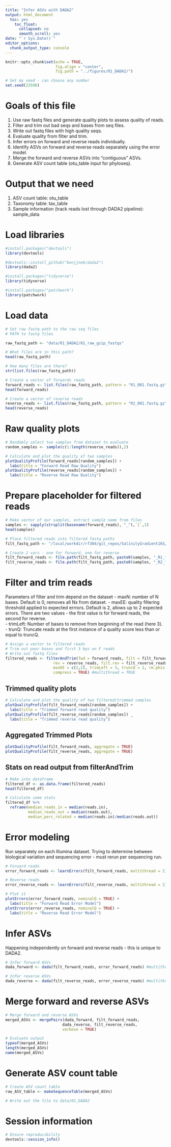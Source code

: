 ```yaml
---
title: "Infer ASVs with DADA2"
output: html_document
  toc: yes
    toc_float: 
      collapsed: no
      smooth_scroll: yes
date: "`r Sys.Date()`"
editor_options: 
  chunk_output_type: console
---
```


```r
knitr::opts_chunk$set(echo = TRUE, 
                      fig.align = "center", 
                      fig.path = "../figures/01_DADA2/")

```

```r
# Set my seed - can choose any number
set.seed(23598)
```

# Goals of this file
1. Use raw fastq files and generate quality plots to assess quality of reads.
2. Filter and trim out bad seqs and bases from seq files.
3. Write out fastq files with high quality seqs. 
4. Evaluate quality from filter and trim. 
5. Infer errors on forward and reverse reads individually.
6. Identify ASVs on forward and reverse reads separately using the error model.
7. Merge the forward and reverse ASVs into "contiguous" ASVs. 
8. Generate ASV count table (otu_table input for phyloseq).  

# Output that we need
1. ASV count table: otu_table
2. Taxonomy table: tax_table
3. Sample information (track reads lost through DADA2 pipeline): sample_data

# Load libraries
```r
#install.packages("devtools")
library(devtools)

#devtools::install_github("benjjneb/dada2")
library(dada2)

#install.packages("tidyverse")
library(tidyverse)

#install.packages("patchwork")
library(patchwork)
```

# Load data
```r
# Set raw fastq path to the raw seq files
# PATH to fastq files

raw_fastq_path <- "data/01_DADA2/01_raw_gzip_fastqs"

# What files are in this path? 
head(raw_fastq_path)

# How many files are there?
str(list.files(raw_fastq_path))

# Create a vector of forwards reads
forward_reads <- list.files(raw_fastq_path, pattern = "R1_001.fastq.gz", full.names = TRUE)
head(forward_reads)

# Create a vector of reverse reads
reverse_reads <- list.files(raw_fastq_path, pattern = "R2_001.fastq.gz", full.names = TRUE)
head(reverse_reads)
```

# Raw quality plots
```r
# Randomly select two samples from dataset to evaluate
random_samples <- sample(c(1:length(reverse_reads)),2)

# Calculate and plot the quality of two samples
plotQualityProfile(forward_reads[random_samples]) +
  labs(title = "Forward Read Raw Quality")
plotQualityProfile(reverse_reads[random_samples]) +
  labs(title = "Reverse Read Raw Quality")
```

# Prepare placeholder for filtered reads
```r
# Make vector of our samples, extract sample name from files
samples <- sapply(strsplit(basename(forward_reads), "_"),`[`,1)
head(samples)

# Place filtered reads into filtered fastq paths
filt_fastq_path <- "/local/workdir/rf384/git_repos/SalinityGradient16S/data/01_DADA2/02_filtered_fastqs"

# Create 2 vars - one for forward, one for reverse
filt_forward_reads <- file.path(filt_fastq_path, paste0(samples, "_R1_filtered.fastq.gz"))
filt_reverse_reads <- file.path(filt_fastq_path, paste0(samples, "_R2_filtered.fastq.gz"))
```


# Filter and trim reads
Parameters of filter and trim depend on the dataset
- maxN: number of N bases. Default is $0$, removes all Ns from dataset.
- maxEE: quality filtering threshold applied to expected errrors. Default is $2$, allows up to $2$ expected errors. There are two values - the first value is for forward reads, the second for reverse.  
- trimLeft: Number of bases to remove from beginning of the read (here $3$). 
- trunQ: Truncate reads at the first instance of a quality score less than or equal to truncQ.

```r
# Assign a vector to filtered reads
# Trim out poor bases and first 3 bps on F reads
# Write out fastq files
filtered_reads <- filterAndTrim(fwd = forward_reads, filt = filt_forward_reads, 
                     rev = reverse_reads, filt.rev = filt_reverse_reads,
                     maxEE = c(2,2), trimLeft = 3, truncQ = 2, rm.phix = TRUE,
                     compress = TRUE) #multithread = TRUE
```

## Trimmed quality plots
```r
# Calculate and plot the quality of two filtered/trimmed samples
plotQualityProfile(filt_forward_reads[random_samples]) +
  labs(title = "Trimmed forward read quality")
plotQualityProfile(filt_reverse_reads[random_samples]) _
  labs(title = "Trimmed reverse read quality")
```

## Aggregated Trimmed Plots
```r
plotQualityProfile(filt_forward_reads, aggregate = TRUE)
plotQualityProfile(filt_reverse_reads, aggregate = TRUE)
```

## Stats on read output from filterAndTrim
```r
# Make into dataframe
filtered_df <- as.data.frame(filtered_reads)
head(filtered_df)

# Calculate some stats
filtered_df %>%
  reframe(median_reads_in = median(reads.in),
          median_reads_out = median(reads.out),
          median_perc_related = median(reads.in)/median(reads.out))
```

# Error modeling
Run separately on each Illumina dataset.
Trying to determine between biological variation and sequencing error - must rerun per sequencing run.
```r
# Forward reads
error_forward_reads <- learnErrors(filt_forward_reads, multithread = 2) #or 5

# Reverse reads
error_reverse_reads <- learnErrors(filt_reverse_reads, multithread = 2) #multithread = 2 or 5

# Plot it
plotErrors(error_forward_reads, nominalQ = TRUE) + 
  labs(title = "Forward Read Error Model")
plotErrors(error_reverse_reads, nominalQ = TRUE) +
  labs(title = "Reverse Read Error Model")
```

# Infer ASVs
Happening independently on forward and reverse reads - this is unique to DADA2. 
```r
# Infer forward ASVs
dada_forward <- dada(filt_forward_reads, error_forward_reads) #multithred = TRUE

# Infer reverse ASVs
dada_reverse <- dada(filt_reverse_reads, error_reverse_reads) #multithred = TRUE 
```

# Merge forward and reverse ASVs
```r
# Merge forward and reverse ASVs
merged_ASVs <- mergePairs(dada_forward, filt_forward_reads, 
                         dada_reverse, filt_reverse_reads, 
                         verbose = TRUE)

# Evaluate output 
typeof(merged_ASVs)
length(merged_ASVs)
name(merged_ASVs)
```

# Generate ASV count table
```r
# Create ASV count table
raw_ASV_table <- makeSequenceTable(merged_ASVs)

# Write out the file to data/01_DADA2
```


# Session information
```r
# Ensure reproducibility
devtools::session_info()
```

